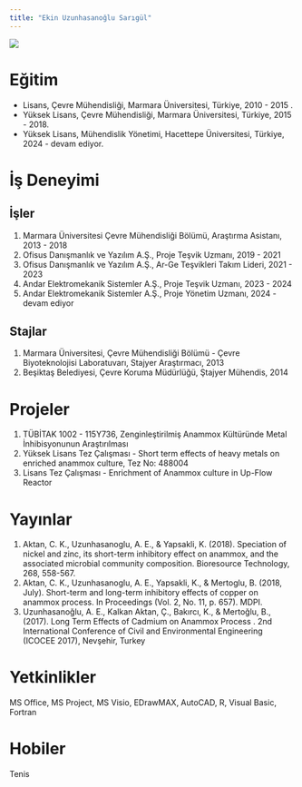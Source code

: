 ```yaml
---
title: "Ekin Uzunhasanoğlu Sarıgül"
---
```


![](/assets/images/vesikalik.jpeg){fig-align="center"}

# Eğitim

-   Lisans, Çevre Mühendisliği, Marmara Üniversitesi, Türkiye, 2010 - 2015 .
-   Yüksek Lisans, Çevre Mühendisliği, Marmara Üniversitesi, Türkiye, 2015 - 2018.
-   Yüksek Lisans, Mühendislik Yönetimi, Hacettepe Üniversitesi, Türkiye, 2024 - devam ediyor.

# İş Deneyimi

## İşler

1.  Marmara Üniversitesi Çevre Mühendisliği Bölümü, Araştırma Asistanı, 2013 - 2018
2.  Ofisus Danışmanlık ve Yazılım A.Ş., Proje Teşvik Uzmanı, 2019 - 2021
3.  Ofisus Danışmanlık ve Yazılım A.Ş., Ar-Ge Teşvikleri Takım Lideri, 2021 - 2023
4.  Andar Elektromekanik Sistemler A.Ş., Proje Teşvik Uzmanı, 2023 - 2024
5.  Andar Elektromekanik Sistemler A.Ş., Proje Yönetim Uzmanı, 2024 - devam ediyor

## Stajlar

1.  Marmara Üniversitesi, Çevre Mühendisliği Bölümü - Çevre Biyoteknolojisi Laboratuvarı, Stajyer Araştırmacı, 2013
2.  Beşiktaş Belediyesi, Çevre Koruma Müdürlüğü, Ştajyer Mühendis, 2014

# Projeler

1.  TÜBİTAK 1002 - 115Y736, Zenginleştirilmiş Anammox Kültüründe Metal İnhibisyonunun Araştırılması
2.  Yüksek Lisans Tez Çalışması - Short term effects of heavy metals on enriched anammox culture, Tez No: 488004
3.  Lisans Tez Çalışması - Enrichment of Anammox culture in Up-Flow Reactor

# Yayınlar

1.  Aktan, C. K., Uzunhasanoglu, A. E., & Yapsakli, K. (2018). Speciation of nickel and zinc, its short-term inhibitory effect on anammox, and the associated microbial community composition. Bioresource Technology, 268, 558-567.
2.  Aktan, C. K., Uzunhasanoglu, A. E., Yapsakli, K., & Mertoglu, B. (2018, July). Short-term and long-term inhibitory effects of copper on anammox process. In Proceedings (Vol. 2, No. 11, p. 657). MDPI.
3.  Uzunhasanoğlu, A. E., Kalkan Aktan, Ç., Bakırcı, K., & Mertoğlu, B., (2017). Long Term Effects of Cadmium on Anammox Process . 2nd International Conference of Civil and Environmental Engineering (ICOCEE 2017), Nevşehir, Turkey 

# Yetkinlikler

MS Office, MS Project, MS Visio, EDrawMAX, AutoCAD, R, Visual Basic, Fortran

# Hobiler

Tenis

